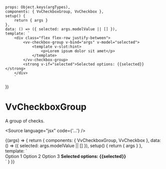 

<Meta title="Components/CheckboxGroup" component={VvCheckboxGroup} />

	props: Object.keys(argTypes),
	components: { VvCheckboxGroup, VvCheckbox },
	setup() {
		return { args }
	},
	data: () => ({ selected: args.modelValue || [] }),
	template: `
		<div class="flex flex-row justify-between">
            <vv-checkbox-group v-bind="args" v-model="selected">
                <template v-slot:hint>
                    <p>Lorem ipsum dolor sit amet</p>
                </template> 
            </vv-checkbox-group>
            <strong v-if="selected">Selected options: {{selected}} </strong> 
        </div>
        `
})

# VvCheckboxGroup

A group of checks.

<Source language="jsx" code={'<vv-checkbox-group>...</vv-checkbox-group>'} />

<Canvas>
	<Story
		name="vv-checkbox-group"
		args={{
			name: 'story1',
			label: 'Label',
			vertical: false,
			disabled: false,
			readonly: false,
			options: [],
			optionLabel: 'label',
			optionValue: 'value',
			hintLabel: 'Lorem ipsum dolor sit amet'
		}}>
		{(args) => {
			return {
				components: { VvCheckboxGroup, VvCheckbox },
				data: () => ({ selected: args.modelValue || [] }),
				setup() {
					return { args }
				},
				template: `
                    <div class="flex flex-row justify-between">
                        <vv-checkbox-group v-bind="args" v-model="selected">
                            <vv-checkbox id="o1" name="opts" value="1">Option 1</vv-checkbox>
                            <vv-checkbox id="o2" name="opts" value="2">Option 2</vv-checkbox>
                            <vv-checkbox id="o3" name="opts" value="3">Option 3</vv-checkbox>
                        </vv-checkbox-group>
                        <strong v-if="selected">Selected options: {{selected}} </strong> 
                    </div>
                    `
			}
		}}
	</Story>
</Canvas>

<ArgsTable of={VvCheckboxGroup} />
